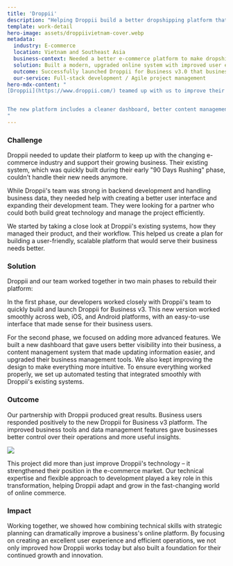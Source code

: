```yaml
---
title: 'Droppii'
description: "Helping Droppii build a better dropshipping platform that users love"
template: work-detail
hero-image: assets/droppiivietnam-cover.webp
metadata:
  industry: E-commerce
  location: Vietnam and Southeast Asia
  business-context: Needed a better e-commerce platform to make dropshipping operations simpler and more efficient
  solution: Built a modern, upgraded online system with improved user experience and business tools
  outcome: Successfully launched Droppii for Business v3.0 that business users love, with better controls and insights for managing their operations
  our-service: Full-stack development / Agile project management
hero-mdx-content: "
[Droppii](https://www.droppii.com/) teamed up with us to improve their e-commerce platform for dropshipping businesses. We built a new version called Droppii for Business v3.0 that's easier to use and helps businesses manage their operations better.


The new platform includes a cleaner dashboard, better content management, and improved business tools. This upgrade has helped Droppii grow in the competitive e-commerce market and deliver more value to their users.
"
---
```


### Challenge

Droppii needed to update their platform to keep up with the changing e-commerce industry and support their growing business. Their existing system, which was quickly built during their early "90 Days Rushing" phase, couldn't handle their new needs anymore.

While Droppii's team was strong in backend development and handling business data, they needed help with creating a better user interface and expanding their development team. They were looking for a partner who could both build great technology and manage the project efficiently.

We started by taking a close look at Droppii's existing systems, how they managed their product, and their workflow. This helped us create a plan for building a user-friendly, scalable platform that would serve their business needs better.

### Solution

Droppii and our team worked together in two main phases to rebuild their platform:

In the first phase, our developers worked closely with Droppii's team to quickly build and launch Droppii for Business v3. This new version worked smoothly across web, iOS, and Android platforms, with an easy-to-use interface that made sense for their business users.

For the second phase, we focused on adding more advanced features. We built a new dashboard that gave users better visibility into their business, a content management system that made updating information easier, and upgraded their business management tools. We also kept improving the design to make everything more intuitive. To ensure everything worked properly, we set up automated testing that integrated smoothly with Droppii's existing systems.

### Outcome

Our partnership with Droppii produced great results. Business users responded positively to the new Droppii for Business v3 platform. The improved business tools and data management features gave businesses better control over their operations and more useful insights.

![](assets/droppii-business-dashboard.webp)

This project did more than just improve Droppii's technology – it strengthened their position in the e-commerce market. Our technical expertise and flexible approach to development played a key role in this transformation, helping Droppii adapt and grow in the fast-changing world of online commerce.

### Impact

Working together, we showed how combining technical skills with strategic planning can dramatically improve a business's online platform. By focusing on creating an excellent user experience and efficient operations, we not only improved how Droppii works today but also built a foundation for their continued growth and innovation.
